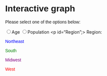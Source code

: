 # Interactive graph

<style>
  * {
    font-family: sans-serif;
  }
</style>

<div id="plot">
</div>

<body>
<p id="color">
   Please select one of the options below:</p>
<input type="radio" name="button" value="Age">Age</input>
<input type="radio" name="button" value="Population">Population</input>
<p id="Region";>
   Region:</p>
<p id="Northeast"style= "color: Blue;">
   Northeast</p>
<p id="South"style= "color: Green;">
   South</p>
<p id="Midwest"style= "color: Purple;">
   Midwest</p>
<p id="West"style= "color: Red;">
   West</p>

<script src="https://cdn.jsdelivr.net/npm/d3@7"></script>
<script src="scripts/myscript.js"></script>

<body>
